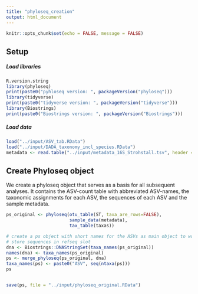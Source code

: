 ```yaml
---
title: "phyloseq_creation"
output: html_document
---
```



```r
knitr::opts_chunk$set(echo = FALSE, message = FALSE)
```

## Setup
##### Load libraries
```r
R.version.string
library(phyloseq)
print(paste0("pyhloseq version: ", packageVersion("phyloseq")))
library(tidyverse)
print(paste0("tidyverse version: ", packageVersion("tidyverse")))
library(Biostrings)
print(paste0("Biostrings version: ", packageVersion("Biostrings")))
```

##### Load data
```r
load("../input/ASV_tab.RData")
load("../input/DADA_taxonomy_incl_species.RData")
metadata <- read.table("../input/metadata_16S_Strohstall.tsv", header = TRUE, sep = "\t", row.names = 1)
```

## Create Phyloseq object
We create a phyloseq object that serves as a basis for all subsequent analyses. It contains the ASV-count table with abbreviated ASV-names, the taxonomic assignments for each ASV, the sequences of each ASV and the sample metadata.
```r
ps_original <- phyloseq(otu_table(ST, taxa_are_rows=FALSE),
                        sample_data(metadata),
                        tax_table(taxas))

# create a ps object with short names for the ASVs as main object to work with
# store sequences in refseq slot
dna <- Biostrings::DNAStringSet(taxa_names(ps_original))
names(dna) <- taxa_names(ps_original)
ps <- merge_phyloseq(ps_original, dna)
taxa_names(ps) <- paste0("ASV", seq(ntaxa(ps)))
ps


save(ps, file = "../input/phyloseq_original.RData")
```


